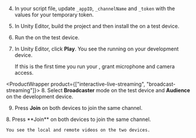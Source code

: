 <PlatformWrapper platform="unity">

4.  In your script file, update `_appID`, `_channelName` and `_token` with the values for your temporary token.

5.  In Unity Editor, build the project and then install the <Vpl k="CLIENT" /> on a test device.

6. Run the <Vpl k="CLIENT" /> on the test device.

7. In Unity Editor, click **Play**. You see the <Vpl k="CLIENT" /> running on your development device.

    If this is the first time you run your <Vpl k="CLIENT" />, grant microphone and camera access.

<ProductWrapper product={["interactive-live-streaming", "broadcast-streaming"]}>
8. Select **Broadcaster** mode on the test device and **Audience** on the development device.

9. Press **Join** on both devices to join the same channel.
</ProductWrapper>

<ProductWrapper notAllowed="interactive-live-streaming">
8.  Press **Join** on both devices to join the same channel.
</ProductWrapper>

    You see the local and remote videos on the two devices.
</PlatformWrapper>
